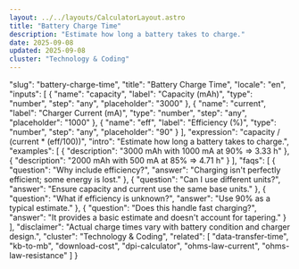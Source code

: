 ```yaml
---
layout: ../../layouts/CalculatorLayout.astro
title: "Battery Charge Time"
description: "Estimate how long a battery takes to charge."
date: 2025-09-08
updated: 2025-09-08
cluster: "Technology & Coding"
---
```


  "slug": "battery-charge-time",
  "title": "Battery Charge Time",
  "locale": "en",
  "inputs": [
    {
      "name": "capacity",
      "label": "Capacity (mAh)",
      "type": "number",
      "step": "any",
      "placeholder": "3000"
    },
    {
      "name": "current",
      "label": "Charger Current (mA)",
      "type": "number",
      "step": "any",
      "placeholder": "1000"
    },
    {
      "name": "eff",
      "label": "Efficiency (%)",
      "type": "number",
      "step": "any",
      "placeholder": "90"
    }
  ],
  "expression": "capacity / (current * (eff/100))",
  "intro": "Estimate how long a battery takes to charge.",
  "examples": [
    {
      "description": "3000 mAh with 1000 mA at 90% ⇒ 3.33 h"
    },
    {
      "description": "2000 mAh with 500 mA at 85% ⇒ 4.71 h"
    }
  ],
  "faqs": [
    {
      "question": "Why include efficiency?",
      "answer": "Charging isn't perfectly efficient; some energy is lost."
    },
    {
      "question": "Can I use different units?",
      "answer": "Ensure capacity and current use the same base units."
    },
    {
      "question": "What if efficiency is unknown?",
      "answer": "Use 90% as a typical estimate."
    },
    {
      "question": "Does this handle fast charging?",
      "answer": "It provides a basic estimate and doesn't account for tapering."
    }
  ],
  "disclaimer": "Actual charge times vary with battery condition and charger design.",
  "cluster": "Technology & Coding",
  "related": [
    "data-transfer-time",
    "kb-to-mb",
    "download-cost",
    "dpi-calculator",
    "ohms-law-current",
    "ohms-law-resistance"
  ]
}

<Calculator schema={schema} />
